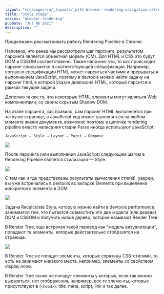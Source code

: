 ```yaml
---
layout: "src/pages/ru/_layouts/_with-browser-rendering-navigation.astro"
title: "Style stage"
series: "browser-rendering"
pubDate: "Jul 06 2021"
description: ""
---
```



Продолжаем рассматривать работу Rendering Pipeline в Chrome.

Напомню, что ранее мы рассмотрели шаг парсинга, результатом парсинга является объектная модель (OM). Для HTML и CSS это будут DOM и CSSOM соответственно. Также напомню что, то как происходит парсинг описывается в соответствующей спецификации. Например, согласно спецификации HTML может парситься частями и прерываться выполнением JavaScript, поэтому в devtools можно найти задачу на парсинг html, в которой указан диапазона HTML, который парсится в рамках текущей задачи.

Дополню также то, что некоторые HTML элементы могут являться Web компонентами, со своим скрытым Shadow DOM.

На этапе парсинга, как правило, сам парсинг HTML выполняется при загрузке странице, а JavaScript код может выполняться на любом моменте жизни документа, возможно поэтому в цепочке rendering pipeline вместо написания стадии Parse иногда используют JavaScript:

```
JavaScript → Style → Layout → Paint → Compose
```

<Img src="/assets/posts/2021/browser-rendering-style/style-stage.jpg" />

После парсинга (или выполнения JavaScript) следующим шагом в Rendering Pipeline является стилизация — Style.

<Img src="/assets/posts/2021/browser-rendering-style/style-computed.jpg" />

С тем как и где представлены результаты вычисления стилей, уверен, вы уже встречались в devtools во вкладке Elements при выделении конкретного элемента в DOM.

<Img src="/assets/posts/2021/browser-rendering-style/style-task.jpg" />

Задача Recalculate Style, которую можно найти в devtools performance, занимается тем, что пытается совместить эти две модели (или дерева) DOM и CSSOM и получить новое дерево, которое называют Render Tree.

В Render Tree, еще встречал такой перевод как "модель визуализации", попадают те элементы, которые действительно отобразятся на странице.

<Img src="/assets/posts/2021/browser-rendering-style/style-render-tree.jpg" />

В Render Tree не попадут элементы, которые спрятаны CSS-стилями, то есть не занимают никакого места, например, элементы со свойством display:none.

В Render Tree также не попадут элементы у которых, если так можно выразиться, нет отображения, например, все те элементы, которые присутствуют в {`<head>`}: title, meta, script, link и так далее.
